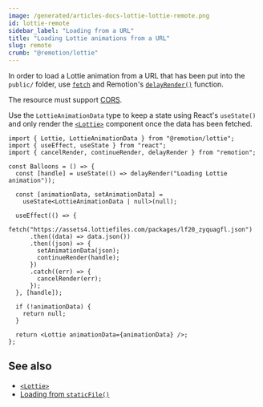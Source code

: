 ```yaml
---
image: /generated/articles-docs-lottie-lottie-remote.png
id: lottie-remote
sidebar_label: "Loading from a URL"
title: "Loading Lottie animations from a URL"
slug: remote
crumb: "@remotion/lottie"
---
```


In order to load a Lottie animation from a URL that has been put into the `public/` folder, use [`fetch`](https://developer.mozilla.org/en-US/docs/Web/API/Fetch_API) and Remotion's [`delayRender()`](/docs/delay-render) function.

The resource must support [CORS](https://developer.mozilla.org/en-US/docs/Web/HTTP/CORS).

Use the `LottieAnimationData` type to keep a state using React's `useState()` and only render the [`<Lottie>`](/docs/lottie/lottie) component once the data has been fetched.

```tsx twoslash title="Animation.tsx"
import { Lottie, LottieAnimationData } from "@remotion/lottie";
import { useEffect, useState } from "react";
import { cancelRender, continueRender, delayRender } from "remotion";

const Balloons = () => {
  const [handle] = useState(() => delayRender("Loading Lottie animation"));

  const [animationData, setAnimationData] =
    useState<LottieAnimationData | null>(null);

  useEffect(() => {
    fetch("https://assets4.lottiefiles.com/packages/lf20_zyquagfl.json")
      .then((data) => data.json())
      .then((json) => {
        setAnimationData(json);
        continueRender(handle);
      })
      .catch((err) => {
        cancelRender(err);
      });
  }, [handle]);

  if (!animationData) {
    return null;
  }

  return <Lottie animationData={animationData} />;
};
```

## See also

- [`<Lottie>`](/docs/lottie/lottie)
- [Loading from `staticFile()`](/docs/staticfile)
